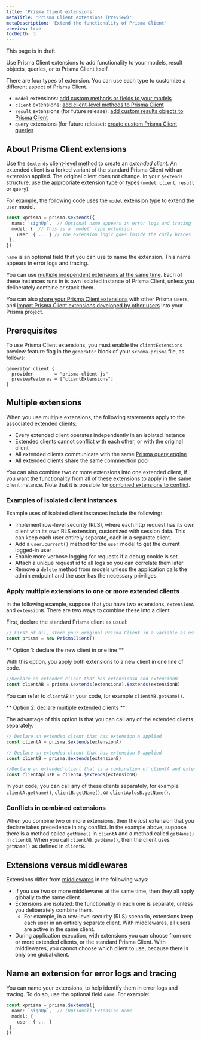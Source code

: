 ```yaml
---
title: 'Prisma Client extensions'
metaTitle: 'Prisma Client extensions (Preview)'
metaDescription: 'Extend the functionality of Prisma Client'
preview: true
tocDepth: 3
---
```


<TopBlock>

<Admonition type="warning">

This page is in draft.

</Admonition>

Use Prisma Client extensions to add functionality to your models, result objects, queries, or to Prisma Client itself.

There are four types of extension. You can use each type to customize a different aspect of Prisma Client.

- `model` extensions: [add custom methods or fields to your models](/concepts/components/prisma-client/client-extensions/model)
- `client` extensions: [add client-level methods to Prisma Client](/concepts/components/prisma-client/client-extensions/client)
- `result` extensions (for future release): [add custom results objects to Prisma Client](/concepts/components/prisma-client/client-extensions/result)
- `query` extensions (for future release): [create custom Prisma Client queries](/concepts/components/prisma-client/client-extensions/query)

</TopBlock>

## About Prisma Client extensions

Use the `$extends` [client-level method](/reference/api-reference/prisma-client-reference#client-methods) to create an _extended client_. An extended client is a forked variant of the standard Prisma Client with an extension applied. The original client does not change. In your `$extends` structure, use the appropriate extension type or types (`model`, `client`, `result` or `query`).

For example, the following code uses the [`model` extension type](/concepts/components/prisma-client/client-extensions/model) to extend the `user` model.

```ts
const xprisma = prisma.$extends({
  name: `signUp`,  // Optional name appears in error logs and tracing
  model: {  // This is a `model` type extension
    user: { ... } // The extension logic goes inside the curly braces
 },
})
```

`name` is an optional field that you can use to name the extension. This name appears in error logs and tracing.

You can use [multiple independent extensions at the same time](#multiple-extensions). Each of these instances runs in is own isolated instance of Prisma Client, unless you deliberately combine or stack them.

You can also [share your Prisma Client extensions](/concepts/components/prisma-client/client-extensions/shared-extensions) with other Prisma users, and [import Prisma Client extensions developed by other users](#install-a-packaged-extension) into your Prisma project.

## Prerequisites

To use Prisma Client extensions, you must enable the `clientExtensions` preview feature flag in the `generator` block of your `schema.prisma` file, as follows:

```prisma
generator client {
  provider        = "prisma-client-js"
  previewFeatures = ["clientExtensions"]
}
```

## Multiple extensions

When you use multiple extensions, the following statements apply to the associated extended clients:

- Every extended client operates independently in an isolated instance
- Extended clients cannot conflict with each other, or with the original client
- All extended clients communicate with the same [Prisma query engine](/concepts/components/prisma-engines/query-engine)
- All extended clients share the same comnnection pool

You can also combine two or more extensions into one extended client, if you want the functionality from all of these extensions to apply in the same client instance. Note that it is possible for [combined extensions to conflict](#conflicts-in-combined-extensions).

### Examples of isolated client instances

Example uses of isolated client instances include the following:

- Implement row-level security (RLS), where each http request has its own client with its own RLS extension, customized with session data. This can keep each user entirely separate, each in a separate client.
- Add a `user.current()` method for the `user` model to get the current logged-in user
- Enable more verbose logging for requests if a debug cookie is set
- Attach a unique request id to all logs so you can correlate them later
- Remove a `delete` method from models unless the application calls the admin endpoint and the user has the necessary priviliges

### Apply multiple extensions to one or more extended clients

In the following example, suppose that you have two extensions, `extensionA` and `extensionB`. There are two ways to combine these into a client.

First, declare the standard Prisma client as usual:

```ts
// First of all, store your original Prisma Client in a variable as usual
const prisma = new PrismaClient()
```

** Option 1: declare the new client in one line **

With this option, you apply both extensions to a new client in one line of code.

```ts
//Declare an extended client that has extensionsA and extensionB
const clientAB = prisma.$extends(extensionA).$extends(extensionB)
```

You can refer to `clientAB` in your code, for example `clientAB.getName()`.

** Option 2: declare multiple extended clients **

The advantage of this option is that you can call any of the extended clients separately.

```ts
// Declare an extended client that has extension A applied
const clientA = prisma.$extends(extensionA)

// Declare an extended client that has extension B applied
const clientB = prisma.$extends(extensionB)

//Declare an extended client that is a combination of clientA and extensionB
const clientAplusB = clientA.$extends(extensionB)
```

In your code, you can call any of these clients separately, for example `clientA.getName()`, `clientB.getName()`, or `clientAplusB.getName()`.

### Conflicts in combined extensions

When you combine two or more extensions, then the _last_ extension that you declare takes precedence in any conflict. In the example above, suppose there is a method called `getName()` in `clientA` and a method called `getName()` in `clientB`. When you call `clientAB.getName()`, then the client uses `getName()` as defined in `clientB`.

## Extensions versus middlewares

Extensions differ from [middlewares](/concepts/components/prisma-client/middleware#performance-and-appropriate-use-cases) in the following ways:

- If you use two or more middlewares at the same time, then they all apply globally to the same client.
- Extensions are isolated: the functionality in each one is separate, unless you deliberately combine them.
  - For example, in a row-level security (RLS) scenario, extensions keep each user in an entirely separate client. With middlewares, all users are active in the same client.
- During application execution, with extensions you can choose from one or more extended clients, or the standard Prisma Client. With middlewares, you cannot choose which client to use, because there is only one global client.

## Name an extension for error logs and tracing

You can name your extensions, to help identify them in error logs and tracing. To do so, use the optional field `name`. For example:

```ts
const xprisma = prisma.$extends({
  name: `signUp`,  // (Optional) Extension name
  model: {
    user: { ... }
 },
})
```
